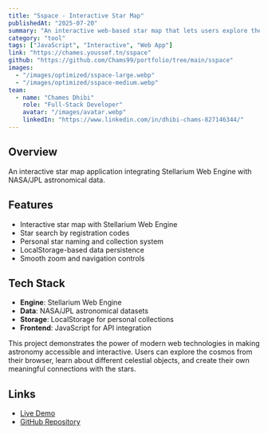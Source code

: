 ```yaml
---
title: "Sspace - Interactive Star Map"
publishedAt: "2025-07-20"
summary: "An interactive web-based star map that lets users explore the sky with real-time rendering using Stellarium Web Engine and NASA/JPL datasets with a custom star naming system."
category: "tool"
tags: ["JavaScript", "Interactive", "Web App"]
link: "https://chames.youssef.tn/sspace"
github: "https://github.com/Chams99/portfolio/tree/main/sspace"
images:
  - "/images/optimized/sspace-large.webp"
  - "/images/optimized/sspace-medium.webp"
team:
  - name: "Chames Dhibi"
    role: "Full-Stack Developer"
    avatar: "/images/avatar.webp"
    linkedIn: "https://www.linkedin.com/in/dhibi-chams-827146344/"
---
```


## Overview

An interactive star map application integrating Stellarium Web Engine with NASA/JPL astronomical data.

## Features

- Interactive star map with Stellarium Web Engine
- Star search by registration codes
- Personal star naming and collection system
- LocalStorage-based data persistence
- Smooth zoom and navigation controls

## Tech Stack

- **Engine**: Stellarium Web Engine
- **Data**: NASA/JPL astronomical datasets
- **Storage**: LocalStorage for personal collections
- **Frontend**: JavaScript for API integration

This project demonstrates the power of modern web technologies in making astronomy accessible and interactive. Users can explore the cosmos from their browser, learn about different celestial objects, and create their own meaningful connections with the stars.

## Links

- [Live Demo](https://chames.youssef.tn/sspace)
- [GitHub Repository](https://github.com/Chams99/portfolio/tree/main/sspace)

